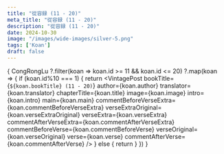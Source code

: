 ```yaml
---
title: "從容録 (11 - 20)"
meta_title: "從容録 (11 - 20)"
description: "從容録 (11 - 20)"
date: 2024-10-30
image: "/images/wide-images/silver-5.png"
tags: ['Koan']
draft: false
---
```



<div class="container vi-koans">

  {
    CongRongLu
      ?.filter(koan => koan.id >= 11 && koan.id <= 20)
      ?.map(koan => {
        if (koan.id%10 === 1) {
          return <VintagePost
            bookTitle={`${koan.bookTitle} (11 - 20)`}
            author={koan.author}
            translator={koan.translator}
                       chapterTitle={koan.title} image={koan.image}
                       intro={koan.intro} main={koan.main}
                              commentBeforeVerseExtra={koan.commentBeforeVerseExtra}
                              verseExtraOriginal={koan.verseExtraOriginal}
                              verseExtra={koan.verseExtra}
                              commentAfterVerseExtra={koan.commentAfterVerseExtra}
                              commentBeforeVerse={koan.commentBeforeVerse}
                              verseOriginal={koan.verseOriginal}
                              verse={koan.verse}
                              commentAfterVerse={koan.commentAfterVerse}
          />
        } else {
          return <VintagePost chapterTitle={koan.title} image={koan.image}
                              intro={koan.intro} main={koan.main}
                              commentBeforeVerseExtra={koan.commentBeforeVerseExtra}
                              verseExtraOriginal={koan.verseExtraOriginal}
                              verseExtra={koan.verseExtra}
                              commentAfterVerseExtra={koan.commentAfterVerseExtra}
                              commentBeforeVerse={koan.commentBeforeVerse}
                              verseOriginal={koan.verseOriginal}
                              verse={koan.verse}
                              commentAfterVerse={koan.commentAfterVerse}
          />
        }
      })
  }

</div>
